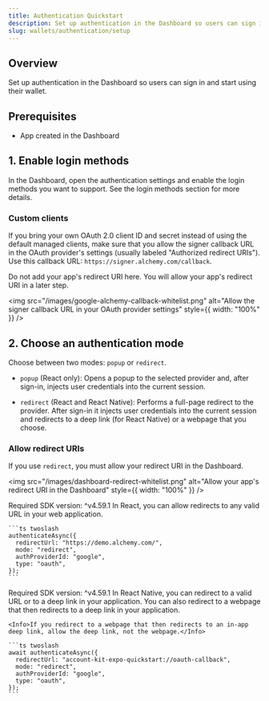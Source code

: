 ```yaml
---
title: Authentication Quickstart
description: Set up authentication in the Dashboard so users can sign in
slug: wallets/authentication/setup
---
```


## Overview

Set up authentication in the Dashboard so users can sign in and start using their wallet.

## Prerequisites

- App created in the Dashboard

## 1. Enable login methods

In the Dashboard, open the authentication settings and enable the login methods you want to support. See the login methods section for more details.

### Custom clients

If you bring your own OAuth 2.0 client ID and secret instead of using the default managed clients,
make sure that you allow the signer callback URL in the OAuth provider's settings (usually labeled "Authorized redirect URIs"). Use this callback URL: `https://signer.alchemy.com/callback`.

<Info>
  Do not add your app's redirect URI here. You will allow your app's redirect
  URI in a later step.
</Info>

<img
  src="/images/google-alchemy-callback-whitelist.png"
  alt="Allow the signer callback URL in your OAuth provider settings"
  style={{ width: "100%" }}
/>

## 2. Choose an authentication mode

Choose between two modes: `popup` or `redirect`.

- `popup` (React only): Opens a popup to the selected provider and, after sign-in, injects user credentials into the current session.

- `redirect` (React and React Native): Performs a full-page redirect to the provider. After sign-in it injects user credentials into the current session and redirects to a deep link (for React Native) or a webpage that you choose.

### Allow redirect URIs

If you use `redirect`, you must allow your redirect URI in the Dashboard.

<img
  src="/images/dashboard-redirect-whitelist.png"
  alt="Allow your app's redirect URI in the Dashboard"
  style={{ width: "100%" }}
/>

<Tabs>
  <Tab title="React">
    <Info>Required SDK version: ^v4.59.1</Info>
    In React, you can allow redirects to any valid URL in your web application.

    ```ts twoslash
    authenticateAsync({
      redirectUrl: "https://demo.alchemy.com/",
      mode: "redirect",
      authProviderId: "google",
      type: "oauth",
    });
    ```

  </Tab>
  <Tab title="React Native">
    <Info>Required SDK version: ^v4.59.1</Info>
    In React Native, you can redirect to a valid URL or to a deep link in your application. 
    You can also redirect to a webpage that then redirects to a deep link in your application.

    <Info>If you redirect to a webpage that then redirects to an in-app deep link, allow the deep link, not the webpage.</Info>

    ```ts twoslash
    await authenticateAsync({
      redirectUrl: "account-kit-expo-quickstart://oauth-callback",
      mode: "redirect",
      authProviderId: "google",
      type: "oauth",
    });
    ```

  </Tab>
</Tabs>
